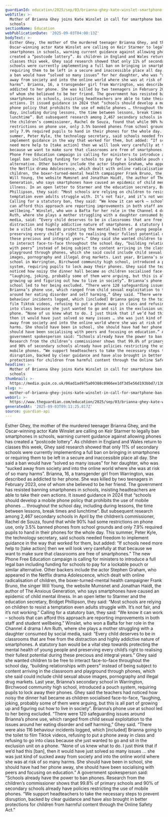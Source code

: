 ```yaml
---
guardianId: education/2025/sep/03/brianna-ghey-kate-winslet-smartphone-schools-campaign
webTitle: >-
  Mother of Brianna Ghey joins Kate Winslet in call for smartphone ban in
  schools
sectionName: Education
webPublicationDate: '2025-09-03T04:00:13Z'
bodyText: >-
  Esther Ghey, the mother of the murdered teenager Brianna Ghey, and the
  Oscar-winning actor Kate Winslet are calling on Keir Starmer to legally ban
  smartphones in schools, warning current guidance against allowing phones has
  created a “postcode lottery”. As children in England and Wales return to
  classes this week, Ghey said research showed that only 11% of secondary
  schools were currently implementing a full ban on bringing in smartphones or
  requiring them to be left in a secure and inaccessible place all day. She said
  a ban would have “solved so many issues” for her daughter, who was “sucked
  away from society and into the online world where she was at risk of so many
  harms”. Brianna, 16, a transgender girl from Warrington, was described as
  addicted to her phone. She was killed by two teenagers in February 2023, one
  of whom she believed to be her friend. The government has resisted banning
  smartphones in schools, insisting headteachers are able to take their own
  actions. It issued guidance in 2024 that “schools should develop a mobile
  phone policy that prohibits the use of mobile phones … throughout the school
  day, including during lessons, the time between lessons, break times and
  lunchtime”. But subsequent research among 2,467 secondary schools in April by
  the children’s commissioner, Rachel de Souza, found that while 90% had some
  restrictions on phone use, only 3.5% banned phones from school grounds and
  only 7.9% required pupils to hand in their phones for the whole day. This
  summer, Peter Kyle, the technology secretary, said schools needed freedom to
  implement guidance in the way that worked for them, but added: “If schools
  need more help to [take action] then we will look very carefully at that
  because we want to make sure that classrooms are free of smartphones.” The new
  Phone Free Education campaign is calling for ministers to introduce a full
  legal ban including funding for schools to pay for a lockable pouch or similar
  alternative. Other backers include the actor Stephen Graham, who appeared in
  the Netflix drama Adolescence, which dealt with online radicalisation of
  children, the boxer-turned-mental health campaigner Frank Bruno, the singer
  Will Young, the website Mumsnet and Jonathan Haidt, the author of The Anxious
  Generation, who says smartphones have caused an epidemic of child mental
  illness. In an open letter to Starmer and the education secretary, Bridget
  Phillipson, they said: “Most schools are relying on children to resist a
  temptation even adults struggle with. It’s not fair, and it’s not working.”
  Calling for a statutory ban, they said: “We know it can work – schools that
  can afford this approach are reporting improvements in both staff and student
  wellbeing.” Winslet, who won a Bafta for her role in the Channel 4 drama I Am
  Ruth, where she plays a mother struggling with a daughter consumed by social
  media, said: “Every child deserves to be in classrooms that are free from the
  distraction and highly addictive nature of smartphones. A statutory ban would
  be a vital step towards protecting the mental health of young people and
  preserving every child’s right to realising their fullest potential during
  these precious and integral years.” Ghey said she wanted children to be free
  to interact face-to-face throughout the school day, “building relationships
  with peers” instead of being subject to content arriving in the classroom and
  playground through phones, which she said could include child sexual abuse
  images, pornography and illegal drug markets. Last year, Brianna’s secondary
  school in Warrington, Birchwood community high school, introduced a pouch
  system, requiring pupils to lock away their phones. Ghey said the teachers had
  noticed how noisy the dinner hall became as children socialised face-to-face,
  “laughing, joking, probably some of them were arguing, but this is all part of
  growing up and figuring out how to live in society”. Brianna’s phone use at
  school led to her being excluded. “There were 120 safeguarding issues around
  Brianna’s phone use, which ranged from child sexual exploitation to the issues
  around her eating disorder and self harming,” Ghey said. “There were also 116
  behaviour incidents logged, which [included] Brianna going to the toilet to
  film Tiktok videos, refusing to put a phone away in class and refusing to go
  into class because she just wanted to go and sit in the exclusion unit on a
  phone. “None of us knew what to do. I just think that if we’d had this [ban],
  then it would have just solved so many issues … she was just kind of sucked
  away from society and into the online world where she was at risk of so many
  harms. She should have been in school, she should have had her phone away, she
  should have been socialising with peers and focusing on education.” A
  government spokesperson said: “Schools already have the power to ban phones.
  Research from the children’s commissioner shows that 99.8% of primary schools
  and 90% of secondary schools already have policies restricting the use of
  mobile phones. “We support headteachers to take the necessary steps to prevent
  disruption, backed by clear guidance and have also brought in better
  protections for children from harmful content through the Online Safety Act.”
headline: >-
  Mother of Brianna Ghey joins Kate Winslet in call for smartphone ban in
  schools
thumbnail: >-
  https://media.guim.co.uk/06ad1ad975a09388c0966ee1df3d5e56d193bbd7/1306_983_4521_3618/500.jpg
slug: >-
  mother-of-brianna-ghey-joins-kate-winslet-in-call-for-smartphone-ban-in-schools
webUrl: >-
  https://www.theguardian.com/education/2025/sep/03/brianna-ghey-kate-winslet-smartphone-schools-campaign
generatedAt: '2025-09-03T09:11:25.817Z'
source: guardian-api
---
```

Esther Ghey, the mother of the murdered teenager Brianna Ghey, and the Oscar-winning actor Kate Winslet are calling on Keir Starmer to legally ban smartphones in schools, warning current guidance against allowing phones has created a “postcode lottery”. As children in England and Wales return to classes this week, Ghey said research showed that only 11% of secondary schools were currently implementing a full ban on bringing in smartphones or requiring them to be left in a secure and inaccessible place all day. She said a ban would have “solved so many issues” for her daughter, who was “sucked away from society and into the online world where she was at risk of so many harms”. Brianna, 16, a transgender girl from Warrington, was described as addicted to her phone. She was killed by two teenagers in February 2023, one of whom she believed to be her friend. The government has resisted banning smartphones in schools, insisting headteachers are able to take their own actions. It issued guidance in 2024 that “schools should develop a mobile phone policy that prohibits the use of mobile phones … throughout the school day, including during lessons, the time between lessons, break times and lunchtime”. But subsequent research among 2,467 secondary schools in April by the children’s commissioner, Rachel de Souza, found that while 90% had some restrictions on phone use, only 3.5% banned phones from school grounds and only 7.9% required pupils to hand in their phones for the whole day. This summer, Peter Kyle, the technology secretary, said schools needed freedom to implement guidance in the way that worked for them, but added: “If schools need more help to [take action] then we will look very carefully at that because we want to make sure that classrooms are free of smartphones.” The new Phone Free Education campaign is calling for ministers to introduce a full legal ban including funding for schools to pay for a lockable pouch or similar alternative. Other backers include the actor Stephen Graham, who appeared in the Netflix drama Adolescence, which dealt with online radicalisation of children, the boxer-turned-mental health campaigner Frank Bruno, the singer Will Young, the website Mumsnet and Jonathan Haidt, the author of The Anxious Generation, who says smartphones have caused an epidemic of child mental illness. In an open letter to Starmer and the education secretary, Bridget Phillipson, they said: “Most schools are relying on children to resist a temptation even adults struggle with. It’s not fair, and it’s not working.” Calling for a statutory ban, they said: “We know it can work – schools that can afford this approach are reporting improvements in both staff and student wellbeing.” Winslet, who won a Bafta for her role in the Channel 4 drama I Am Ruth, where she plays a mother struggling with a daughter consumed by social media, said: “Every child deserves to be in classrooms that are free from the distraction and highly addictive nature of smartphones. A statutory ban would be a vital step towards protecting the mental health of young people and preserving every child’s right to realising their fullest potential during these precious and integral years.” Ghey said she wanted children to be free to interact face-to-face throughout the school day, “building relationships with peers” instead of being subject to content arriving in the classroom and playground through phones, which she said could include child sexual abuse images, pornography and illegal drug markets. Last year, Brianna’s secondary school in Warrington, Birchwood community high school, introduced a pouch system, requiring pupils to lock away their phones. Ghey said the teachers had noticed how noisy the dinner hall became as children socialised face-to-face, “laughing, joking, probably some of them were arguing, but this is all part of growing up and figuring out how to live in society”. Brianna’s phone use at school led to her being excluded. “There were 120 safeguarding issues around Brianna’s phone use, which ranged from child sexual exploitation to the issues around her eating disorder and self harming,” Ghey said. “There were also 116 behaviour incidents logged, which [included] Brianna going to the toilet to film Tiktok videos, refusing to put a phone away in class and refusing to go into class because she just wanted to go and sit in the exclusion unit on a phone. “None of us knew what to do. I just think that if we’d had this [ban], then it would have just solved so many issues … she was just kind of sucked away from society and into the online world where she was at risk of so many harms. She should have been in school, she should have had her phone away, she should have been socialising with peers and focusing on education.” A government spokesperson said: “Schools already have the power to ban phones. Research from the children’s commissioner shows that 99.8% of primary schools and 90% of secondary schools already have policies restricting the use of mobile phones. “We support headteachers to take the necessary steps to prevent disruption, backed by clear guidance and have also brought in better protections for children from harmful content through the Online Safety Act.”
